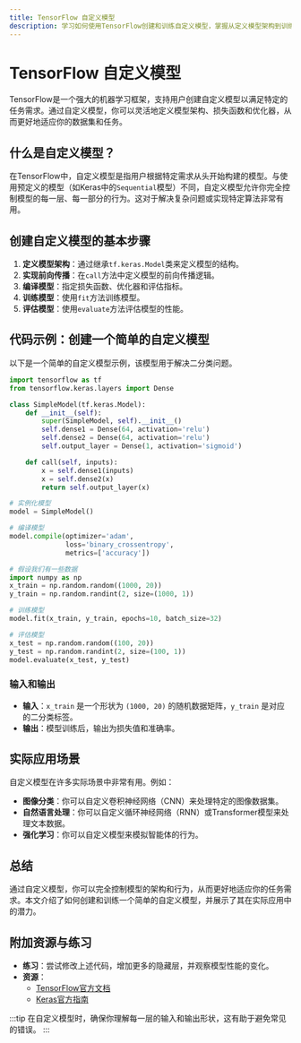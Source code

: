 ```yaml
---
title: TensorFlow 自定义模型
description: 学习如何使用TensorFlow创建和训练自定义模型，掌握从定义模型架构到训练和评估的完整流程。
---
```


# TensorFlow 自定义模型

TensorFlow是一个强大的机器学习框架，支持用户创建自定义模型以满足特定的任务需求。通过自定义模型，你可以灵活地定义模型架构、损失函数和优化器，从而更好地适应你的数据集和任务。

## 什么是自定义模型？

在TensorFlow中，自定义模型是指用户根据特定需求从头开始构建的模型。与使用预定义的模型（如Keras中的`Sequential`模型）不同，自定义模型允许你完全控制模型的每一层、每一部分的行为。这对于解决复杂问题或实现特定算法非常有用。

## 创建自定义模型的基本步骤

1. **定义模型架构**：通过继承`tf.keras.Model`类来定义模型的结构。
2. **实现前向传播**：在`call`方法中定义模型的前向传播逻辑。
3. **编译模型**：指定损失函数、优化器和评估指标。
4. **训练模型**：使用`fit`方法训练模型。
5. **评估模型**：使用`evaluate`方法评估模型的性能。

## 代码示例：创建一个简单的自定义模型

以下是一个简单的自定义模型示例，该模型用于解决二分类问题。

```python
import tensorflow as tf
from tensorflow.keras.layers import Dense

class SimpleModel(tf.keras.Model):
    def __init__(self):
        super(SimpleModel, self).__init__()
        self.dense1 = Dense(64, activation='relu')
        self.dense2 = Dense(64, activation='relu')
        self.output_layer = Dense(1, activation='sigmoid')

    def call(self, inputs):
        x = self.dense1(inputs)
        x = self.dense2(x)
        return self.output_layer(x)

# 实例化模型
model = SimpleModel()

# 编译模型
model.compile(optimizer='adam',
              loss='binary_crossentropy',
              metrics=['accuracy'])

# 假设我们有一些数据
import numpy as np
x_train = np.random.random((1000, 20))
y_train = np.random.randint(2, size=(1000, 1))

# 训练模型
model.fit(x_train, y_train, epochs=10, batch_size=32)

# 评估模型
x_test = np.random.random((100, 20))
y_test = np.random.randint(2, size=(100, 1))
model.evaluate(x_test, y_test)
```

### 输入和输出

- **输入**：`x_train` 是一个形状为 `(1000, 20)` 的随机数据矩阵，`y_train` 是对应的二分类标签。
- **输出**：模型训练后，输出为损失值和准确率。

## 实际应用场景

自定义模型在许多实际场景中非常有用。例如：

- **图像分类**：你可以自定义卷积神经网络（CNN）来处理特定的图像数据集。
- **自然语言处理**：你可以自定义循环神经网络（RNN）或Transformer模型来处理文本数据。
- **强化学习**：你可以自定义模型来模拟智能体的行为。

## 总结

通过自定义模型，你可以完全控制模型的架构和行为，从而更好地适应你的任务需求。本文介绍了如何创建和训练一个简单的自定义模型，并展示了其在实际应用中的潜力。

## 附加资源与练习

- **练习**：尝试修改上述代码，增加更多的隐藏层，并观察模型性能的变化。
- **资源**：
  - [TensorFlow官方文档](https://www.tensorflow.org/)
  - [Keras官方指南](https://keras.io/guides/)

:::tip
在自定义模型时，确保你理解每一层的输入和输出形状，这有助于避免常见的错误。
:::